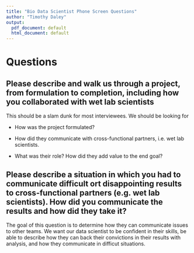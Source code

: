 ```yaml
---
title: "Bio Data Scientist Phone Screen Questions"
author: "Timothy Daley"
output:
  pdf_document: default
  html_document: default
---
```


# Questions

## Please describe and walk us through a project, from formulation to completion, including how you collaborated with wet lab scientists

This should be a slam dunk for most interviewees.  We should be looking for 

- How was the project formulated?  

- How did they communicate with cross-functional partners, i.e. wet lab scientists.  

- What was their role?  How did they add value to the end goal?

## Please describe a situation in which you had to communicate difficult ort disappointing results to cross-functional partners (e.g. wet lab scientists).  How did you communicate the results and how did they take it?

The goal of this question is to determine how they can communicate issues to other teams.  We want our data scientist to be confident in their skills, be able to describe how they can back their convictions in their results with analysis, and how they communicate in difficut situations.

